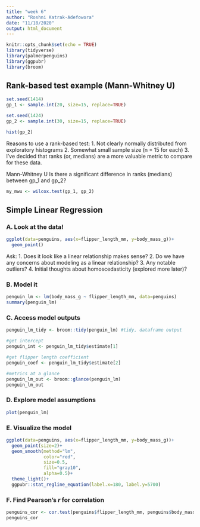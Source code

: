 ```yaml
---
title: "week 6"
author: "Roshni Katrak-Adefowora"
date: "11/18/2020"
output: html_document
---
```


```r
knitr::opts_chunk$set(echo = TRUE)
library(tidyverse)
library(palmerpenguins)
library(ggpubr)
library(broom)
```

## Rank-based test example (Mann-Whitney U)

```r
set.seed(1414)
gp_1 <- sample.int(20, size=15, replace=TRUE)

set.seed(1424)
gp_2 <- sample.int(30, size=15, replace=TRUE)

hist(gp_2)
```
Reasons to use a rank-based test:
1. Not clearly normally distributed from exploratory histograms
2. Somewhat small sample size (n = 15 for each)
3. I’ve decided that ranks (or, medians) are a more valuable metric to compare for these data.

Mann-Whitney U
Is there a significant difference in ranks (medians) between gp_1 and gp_2?
```r
my_mwu <- wilcox.test(gp_1, gp_2)
```
## Simple Linear Regression

### A. Look at the data!
```r
ggplot(data=penguins, aes(x=flipper_length_mm, y=body_mass_g))+
  geom_point()
```

Ask:
1. Does it look like a linear relationship makes sense?
2. Do we have any concerns about modeling as a linear relationship?
3. Any notable outliers?
4. Initial thoughts about homoscedasticity (explored more later)?

### B. Model it

```r
penguin_lm <- lm(body_mass_g ~ flipper_length_mm, data=penguins)
summary(penguin_lm)
```

### C. Access model outputs

```r
penguin_lm_tidy <- broom::tidy(penguin_lm) #tidy, dataframe output

#get intercept
penguin_int <- penguin_lm_tidy$estimate[1]

#get flipper length coefficient
penguin_coef <- penguin_lm_tidy$estimate[2]

#metrics at a glance
penguin_lm_out <- broom::glance(penguin_lm)
penguin_lm_out
```

### D. Explore model assumptions

```r
plot(penguin_lm)
```

### E. Visualize the model

```r
ggplot(data=penguins, aes(x=flipper_length_mm, y=body_mass_g))+
  geom_point(size=2)+
  geom_smooth(method="lm",
              color="red",
              size=0.5,
              fill="gray10",
              alpha=0.5)+
  theme_light()+
  ggpubr::stat_regline_equation(label.x=180, label.y=5700)
```

### F. Find Pearson's *r* for correlation

```r
penguins_cor <- cor.test(penguins$flipper_length_mm, penguins$body_mass_g)
penguins_cor
```

